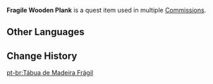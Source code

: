 {{Item Infobox
|id           = 100307
|type         = Quest Items
|image        = Item Fragile Wooden Plank.png
|description  = A fragile wooden plank that is easily breakable. It doesn't serve much of a purpose aside from pretending that you're strong.
|source1      = [[Urgent Repairs]]
|source2      = [[A Surprise Gift]]
}}
'''Fragile Wooden Plank''' is a quest item used in multiple [[Commissions]].

==Other Languages==
{{Other Languages
|default_hidden = 1
|en      = Fragile Wooden Plank
|zhs     = 脆弱的木板
|zhs_rm  = Cuìruò de Mùbǎn
|zht     = 脆弱的木板
|zht_rm  = Cuìruò de Mùbǎn
|ja      = 壊れやすい木の板
|ja_rm   = Kowareyasui Ki no Ita
|ko      = 약한 나무판
|ko_rm   = 
|es      = Tabla de madera fina
|fr      = Planche en bois fragile
|ru      = Слабая доска
|th      = Fragile Wooden Plank
|vi      = Ván Gỗ Giòn Yếu
|de      = Zerbrechliches Brett
|id      = Papan Kayu Rapuh
|pt      = Tábua de Madeira Frágil
}}

==Change History==
{{Change History|1.0}}
[[pt-br:Tábua de Madeira Frágil]]